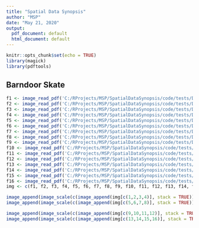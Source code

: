 ```yaml
---
title: "Spatial Data Synopsis"
author: "MSP"
date: "May 21, 2020"
output:
  pdf_document: default
  html_document: default
---
```


```r
knitr::opts_chunk$set(echo = TRUE)
library(magick)
library(pdftools)
```

## Barndoor Skate
```r
f1 <- image_read_pdf('C:/RProjects/MSP/SpatialDataSynopsis/code/tests/Data/outputs/Map_rclass_SP200_T1.pdf', density = 72)
f2 <- image_read_pdf('C:/RProjects/MSP/SpatialDataSynopsis/code/tests/Data/outputs/Map_rclass_SP200_T2.pdf', density = 72)
f3 <- image_read_pdf('C:/RProjects/MSP/SpatialDataSynopsis/code/tests/Data/outputs/Map_rclass_SP200_T3.pdf', density = 72)
f4 <- image_read_pdf('C:/RProjects/MSP/SpatialDataSynopsis/code/tests/Data/outputs/Map_rclass_SP200_T4.pdf', density = 72)
f5 <- image_read_pdf('C:/RProjects/MSP/SpatialDataSynopsis/code/tests/Data/outputs/Map_hexsum_SP200_T1.pdf', density = 72)
f6 <- image_read_pdf('C:/RProjects/MSP/SpatialDataSynopsis/code/tests/Data/outputs/Map_hexsum_SP200_T2.pdf', density = 72)
f7 <- image_read_pdf('C:/RProjects/MSP/SpatialDataSynopsis/code/tests/Data/outputs/Map_hexsum_SP200_T3.pdf', density = 72)
f8 <- image_read_pdf('C:/RProjects/MSP/SpatialDataSynopsis/code/tests/Data/outputs/Map_hexsum_SP200_T4.pdf', density = 72)
f9 <- image_read_pdf('C:/RProjects/MSP/SpatialDataSynopsis/code/tests/Data/outputs/Map_hexcv_SP200_T1.pdf', density = 72)
f10 <- image_read_pdf('C:/RProjects/MSP/SpatialDataSynopsis/code/tests/Data/outputs/Map_hexcv_SP200_T2.pdf', density = 72)
f11 <- image_read_pdf('C:/RProjects/MSP/SpatialDataSynopsis/code/tests/Data/outputs/Map_hexcv_SP200_T3.pdf', density = 72)
f12 <- image_read_pdf('C:/RProjects/MSP/SpatialDataSynopsis/code/tests/Data/outputs/Map_hexcv_SP200_T4.pdf', density = 72)
f13 <- image_read_pdf('C:/RProjects/MSP/SpatialDataSynopsis/code/tests/Data/outputs/Map_hexsd_SP200_T1.pdf', density = 72)
f14 <- image_read_pdf('C:/RProjects/MSP/SpatialDataSynopsis/code/tests/Data/outputs/Map_hexsd_SP200_T2.pdf', density = 72)
f15 <- image_read_pdf('C:/RProjects/MSP/SpatialDataSynopsis/code/tests/Data/outputs/Map_hexsd_SP200_T3.pdf', density = 72)
f16 <- image_read_pdf('C:/RProjects/MSP/SpatialDataSynopsis/code/tests/Data/outputs/Map_hexsd_SP200_T4.pdf', density = 72)
img <- c(f1, f2, f3, f4, f5, f6, f7, f8, f9, f10, f11, f12, f13, f14, f15, f16)
```
```r
image_append(image_scale(c(image_append(img[c(1,2,3,4)], stack = TRUE))))
image_append(image_scale(c(image_append(img[c(5,6,7,8)], stack = TRUE))))
```
```r
image_append(image_scale(c(image_append(img[c(9,10,11,12)], stack = TRUE))))
image_append(image_scale(c(image_append(img[c(13,14,15,16)], stack = TRUE))))
```